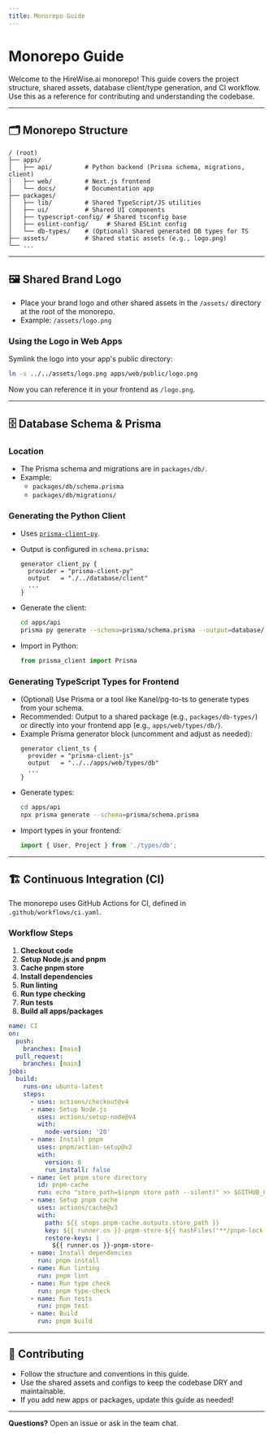 ```yaml
---
title: Monorepo Guide
---
```


# Monorepo Guide

Welcome to the HireWise.ai monorepo! This guide covers the project structure, shared assets, database client/type generation, and CI workflow. Use this as a reference for contributing and understanding the codebase.

---

## 🗂️ Monorepo Structure

```
/ (root)
├── apps/
│   ├── api/         # Python backend (Prisma schema, migrations, client)
│   ├── web/         # Next.js frontend
│   └── docs/        # Documentation app
├── packages/
│   ├── lib/         # Shared TypeScript/JS utilities
│   ├── ui/          # Shared UI components
│   ├── typescript-config/ # Shared tsconfig base
│   ├── eslint-config/     # Shared ESLint config
│   └── db-types/    # (Optional) Shared generated DB types for TS
├── assets/          # Shared static assets (e.g., logo.png)
└── ...
```

---

## 🖼️ Shared Brand Logo

- Place your brand logo and other shared assets in the `/assets/` directory at the root of the monorepo.
- Example: `/assets/logo.png`

### Using the Logo in Web Apps

Symlink the logo into your app's public directory:

```sh
ln -s ../../assets/logo.png apps/web/public/logo.png
```

Now you can reference it in your frontend as `/logo.png`.

---

## 🗄️ Database Schema & Prisma

### Location

- The Prisma schema and migrations are in `packages/db/`.
- Example:
  - `packages/db/schema.prisma`
  - `packages/db/migrations/`

### Generating the Python Client

- Uses [`prisma-client-py`](https://github.com/RobertCraigie/prisma-client-py).
- Output is configured in `schema.prisma`:

  ```prisma
  generator client_py {
    provider = "prisma-client-py"
    output   = "./../database/client"
    ...
  }
  ```

- Generate the client:
  ```sh
  cd apps/api
  prisma py generate --schema=prisma/schema.prisma --output=database/client
  ```
- Import in Python:
  ```python
  from prisma_client import Prisma
  ```

### Generating TypeScript Types for Frontend

- (Optional) Use Prisma or a tool like Kanel/pg-to-ts to generate types from your schema.
- Recommended: Output to a shared package (e.g., `packages/db-types/`) or directly into your frontend app (e.g., `apps/web/types/db/`).
- Example Prisma generator block (uncomment and adjust as needed):
  ```prisma
  generator client_ts {
    provider = "prisma-client-js"
    output   = "../../apps/web/types/db"
    ...
  }
  ```
- Generate types:
  ```sh
  cd apps/api
  npx prisma generate --schema=prisma/schema.prisma
  ```
- Import types in your frontend:
  ```ts
  import { User, Project } from './types/db';
  ```

---

## 🏗️ Continuous Integration (CI)

The monorepo uses GitHub Actions for CI, defined in `.github/workflows/ci.yaml`.

### Workflow Steps

1. **Checkout code**
2. **Setup Node.js and pnpm**
3. **Cache pnpm store**
4. **Install dependencies**
5. **Run linting**
6. **Run type checking**
7. **Run tests**
8. **Build all apps/packages**

```yaml
name: CI
on:
  push:
    branches: [main]
  pull_request:
    branches: [main]
jobs:
  build:
    runs-on: ubuntu-latest
    steps:
      - uses: actions/checkout@v4
      - name: Setup Node.js
        uses: actions/setup-node@v4
        with:
          node-version: '20'
      - name: Install pnpm
        uses: pnpm/action-setup@v2
        with:
          version: 8
          run_install: false
      - name: Get pnpm store directory
        id: pnpm-cache
        run: echo "store_path=$(pnpm store path --silent)" >> $GITHUB_OUTPUT
      - name: Setup pnpm cache
        uses: actions/cache@v3
        with:
          path: ${{ steps.pnpm-cache.outputs.store_path }}
          key: ${{ runner.os }}-pnpm-store-${{ hashFiles('**/pnpm-lock.yaml') }}
          restore-keys: |
            ${{ runner.os }}-pnpm-store-
      - name: Install dependencies
        run: pnpm install
      - name: Run linting
        run: pnpm lint
      - name: Run type check
        run: pnpm type-check
      - name: Run tests
        run: pnpm test
      - name: Build
        run: pnpm build
```

---

## 🤝 Contributing

- Follow the structure and conventions in this guide.
- Use the shared assets and configs to keep the codebase DRY and maintainable.
- If you add new apps or packages, update this guide as needed!

---

**Questions?** Open an issue or ask in the team chat.
